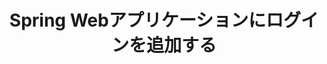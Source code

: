 ---
mode: wide
og:description: This guide demonstrates how to integrate Auth0 with a Spring Boot
  application using the Auth0 Spring Boot SDK.
og:image: https://cdn2.auth0.com/docs/1.14553.0/img/share-image.png
og:title: Spring Webアプリケーションにログインを追加する
og:url: https://auth0.com/docs/
sidebarTitle: Spring Webアプリケーションにログインを追加する
title: Spring Webアプリケーションにログインを追加する
twitter:description: This guide demonstrates how to integrate Auth0 with a Spring
  Boot application using the Auth0 Spring Boot SDK.
twitter:title: Spring Webアプリケーションにログインを追加する
---